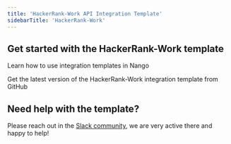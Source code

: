 ```yaml
---
title: 'HackerRank-Work API Integration Template'
sidebarTitle: 'HackerRank-Work'
---
```


## Get started with the HackerRank-Work template

<Card title="How to use integration templates"
      href="/understand/concepts/templates"
      icon="book-open">
    Learn how to use integration templates in Nango
</Card>

<Card title="Get the HackerRank-Work template"
      href="https://github.com/NangoHQ/nango/tree/master/integration-templates/hackerrank-work"
      icon="github">
    Get the latest version of the HackerRank-Work integration template from GitHub
</Card>

## Need help with the template?
Please reach out in the [Slack community](https://nango.dev/slack), we are very active there and happy to help!